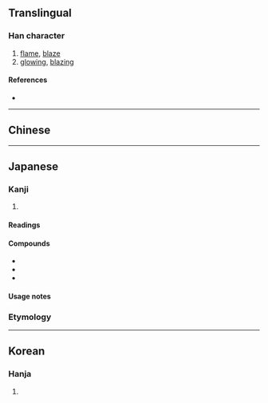 {{also|焰|燄}}
{{character info}}
==Translingual==

===Han character===
{{Han char|rn=86|rad=火|as=08|asj=07|sn=12|snj=11|four=97860|canj=FNLA|ids=⿰火⿱⺈旧}}

# [[flame]], [[blaze]]
# [[glowing]], [[blazing]]

====References====
* {{Han ref|kx=0673.111|hdz=32205.071|uh=7114|ud=28948}}

----

==Chinese==
{{zh-see|焰|v}}

----

==Japanese==
{{ja-kanji forms|焔|焰|ex=y}}

===Kanji===
{{ja-kanji|grade=|rs=火08|kyu=焰}}

# {{ja-ex shin|焰|sort=火08}}

====Readings====
{{ja-readings
|goon=えん<えん<えむ
|kanon=えん<えん<えむ
|kun=ほのお-<ほのほ-, ほむら-
|nanori=ほのお
}}

====Compounds====
* {{ja-r|盛%焔|せい%えん}}
* {{ja-r|毒%焔|どく%えん}}
* {{ja-r|冷%焔|れい%えん}}

====Usage notes====

{{ja-toyo-depre|炎}}

===Etymology===
{{ja-see|炎}}

----

==Korean==

===Hanja===
{{ko-hanja|hangeul=연|eumhun=|rv=yeon|mr=yŏn|y=yen}}

# {{rfdef|ko|sort=火08}}